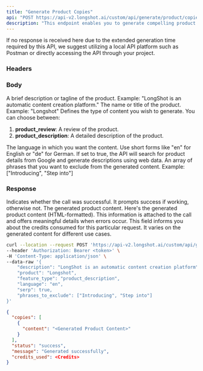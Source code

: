 ```yaml
---
title: "Generate Product Copies"
api: "POST https://api-v2.longshot.ai/custom/api/generate/product/copies"
description: "This endpoint enables you to generate compelling product descriptions or reviews. It can utilize SERP data to enhance the generated content based on web data."
---
```


If no response is received here due to the extended generation time required by this API, we suggest utilizing a local API platform such as Postman or directly accessing the API through your project.

### Headers

<ParamField
  header="Authorization"
  type="string"
  placeholder="Bearer <Secret Token>"
  required
/>

### Body

<ParamField body="description" type="string" required>
  A brief description or tagline of the product.
  Example: "LongShot is an automatic content creation platform."
</ParamField>

<ParamField body="product" type="string" required>
  The name or title of the product.
  Example: "Longshot"
</ParamField>

<ParamField body="feature_type" type="string" required>
  Defines the type of content you wish to generate. You can choose between:
  
  1. **product_review**: A review of the product.
  2. **product_description**: A detailed description of the product.
</ParamField>

<ParamField body="language" type="string" default="en">
  The language in which you want the content. Use short forms like "en" for English or "de" for German.
</ParamField>

<ParamField body="serp" type="boolean" default="true">
  If set to true, the API will search for product details from Google and generate descriptions using web data.
</ParamField>

<ParamField body="phrases_to_exclude" type="array">
  An array of phrases that you want to exclude from the generated content.
  Example: ["Introducing", "Step into"]
</ParamField>

### Response

<ResponseField name="status" type="string">
  Indicates whether the call was successful. It prompts success if working, otherwise not.
</ResponseField>

<ResponseField name="copies" type="object">
  The generated product content.

  <Expandable title="Toggle object">
    <ResponseField name="content" type="string">
      Here's the generated product content (HTML-formatted).
    </ResponseField>
  </Expandable>
</ResponseField>

<ResponseField name="message" type="string">
  This information is attached to the call and offers meaningful details when errors occur.
</ResponseField>

<ResponseField name="credits_used" type="number">
  This field informs you about the credits consumed for this particular request. It varies on the generated content for different use cases.
</ResponseField>

<RequestExample>

```bash
curl --location --request POST 'https://api-v2.longshot.ai/custom/api/generate/product/copies' \
--header 'Authorization: Bearer <token>' \
-H 'Content-Type: application/json' \
--data-raw '{
    "description": "LongShot is an automatic content creation platform",
    "product": "Longshot",
    "feature_type": "product_description",
    "language": "en",
    "serp": true,
    "phrases_to_exclude": ["Introducing", "Step into"]
}'
```
</RequestExample>

<ResponseExample>

```json Response
{
  "copies": [
    {
      "content": "<Generated Product Content>"
    }
  ],
  "status": "success",
  "message": "Generated successfully",
  "credits_used": <Credits>
}
```

</ResponseExample>